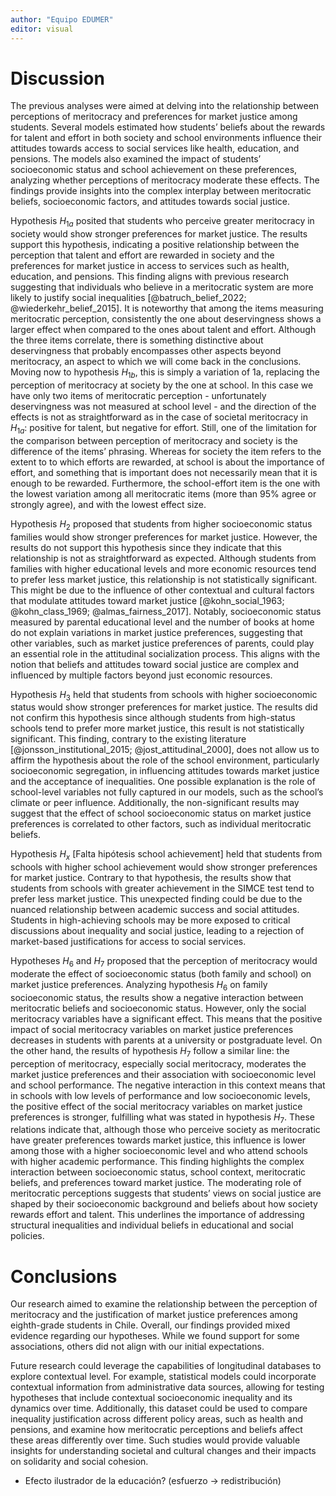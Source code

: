 ```yaml
---
author: "Equipo EDUMER"
editor: visual
---
```


# Discussion

The previous analyses were aimed at delving into the relationship between perceptions of meritocracy and preferences for market justice among students. Several models estimated how students' beliefs about the rewards for talent and effort in both society and school environments influence their attitudes towards access to social services like health, education, and pensions. The models also examined the impact of students' socioeconomic status and school achievement on these preferences, analyzing whether perceptions of meritocracy moderate these effects. The findings provide insights into the complex interplay between meritocratic beliefs, socioeconomic factors, and attitudes towards social justice.

Hypothesis $H_{1a}$ posited that students who perceive greater meritocracy in society would show stronger preferences for market justice. The results support this hypothesis, indicating a positive relationship between the perception that talent and effort are rewarded in society and the preferences for market justice in access to services such as health, education, and pensions. This finding aligns with previous research suggesting that individuals who believe in a meritocratic system are more likely to justify social inequalities [@batruch_belief_2022; @wiederkehr_belief_2015]. It is noteworthy that among the items measuring meritocratic perception, consistently the one about deservingness shows a larger effect when compared to the ones about talent and effort. Although the three items correlate, there is something distinctive about deservingness that probably encompasses other aspects beyond meritocracy, an aspect to which we will come back in the conclusions. Moving now to hypothesis $H_{1b}$, this is simply a variation of 1a, replacing the perception of meritocracy at society by the one at school. In this case we have only two items of meritocratic perception - unfortunately deservingness was not measured at school level - and the direction of the effects is not as straightforward as in the case of societal meritocracy in $H_{1a}$: positive for talent, but negative for effort. Still, one of the limitation for the comparison between perception of meritocracy and society is the difference of the items' phrasing. Whereas for society the item refers to the extent to to which efforts are rewarded, at school is about the importance of effort, and something that is important does not necessarily mean that it is enough to be rewarded. Furthermore, the school-effort item is the one with the lowest variation among all meritocratic items (more than 95% agree or strongly agree), and with the lowest effect size.

Hypothesis $H_2$ proposed that students from higher socioeconomic status families would show stronger preferences for market justice. However, the results do not support this hypothesis since they indicate that this relationship is not as straightforward as expected. Although students from families with higher educational levels and more economic resources tend to prefer less market justice, this relationship is not statistically significant. This might be due to the influence of other contextual and cultural factors that modulate attitudes toward market justice [@kohn_social_1963; @kohn_class_1969; @almas_fairness_2017]. Notably, socioeconomic status measured by parental educational level and the number of books at home do not explain variations in market justice preferences, suggesting that other variables, such as market justice preferences of parents, could play an essential role in the attitudinal socialization process. This aligns with the notion that beliefs and attitudes toward social justice are complex and influenced by multiple factors beyond just economic resources.

Hypothesis $H_3$ held that students from schools with higher socioeconomic status would show stronger preferences for market justice. The results did not confirm this hypothesis since although students from high-status schools tend to prefer more market justice, this result is not statistically significant. This finding, contrary to the existing literature [@jonsson_institutional_2015; @jost_attitudinal_2000], does not allow us to affirm the hypothesis about the role of the school environment, particularly socioeconomic segregation, in influencing attitudes towards market justice and the acceptance of inequalities. One possible explanation is the role of school-level variables not fully captured in our models, such as the school's climate or peer influence. Additionally, the non-significant results may suggest that the effect of school socioeconomic status on market justice preferences is correlated to other factors, such as individual meritocratic beliefs.

Hypothesis $H_x$ [Falta hipótesis school achievement] held that students from schools with higher school achievement would show stronger preferences for market justice. Contrary to that hypothesis, the results show that students from schools with greater achievement in the SIMCE test tend to prefer less market justice. This unexpected finding could be due to the nuanced relationship between academic success and social attitudes. Students in high-achieving schools may be more exposed to critical discussions about inequality and social justice, leading to a rejection of market-based justifications for access to social services.

Hypotheses $H_6$ and $H_7$ proposed that the perception of meritocracy would moderate the effect of socioeconomic status (both family and school) on market justice preferences. Analyzing hypothesis $H_6$ on family socioeconomic status, the results show a negative interaction between meritocratic beliefs and socioeconomic status. However, only the social meritocracy variables have a significant effect. This means that the positive impact of social meritocracy variables on market justice preferences decreases in students with parents at a university or postgraduate level. On the other hand, the results of hypothesis $H_7$ follow a similar line: the perception of meritocracy, especially social meritocracy, moderates the market justice preferences and their association with socioeconomic level and school performance. The negative interaction in this context means that in schools with low levels of performance and low socioeconomic levels, the positive effect of the social meritocracy variables on market justice preferences is stronger, fulfilling what was stated in hypothesis $H_7$. These relations indicate that, although those who perceive society as meritocratic have greater preferences towards market justice, this influence is lower among those with a higher socioeconomic level and who attend schools with higher academic performance. This finding highlights the complex interaction between socioeconomic status, school context, meritocratic beliefs, and preferences toward market justice. The moderating role of meritocratic perceptions suggests that students' views on social justice are shaped by their socioeconomic background and beliefs about how society rewards effort and talent. This underlines the importance of addressing structural inequalities and individual beliefs in educational and social policies.


# Conclusions

Our research aimed to examine the relationship between the perception of meritocracy and the justification of market justice preferences among eighth-grade students in Chile. Overall, our findings provided mixed evidence regarding our hypotheses. While we found support for some associations, others did not align with our initial expectations.

Future research could leverage the capabilities of longitudinal databases to explore contextual level. For example, statistical models could incorporate contextual information from administrative data sources, allowing for testing hypotheses that include contextual socioeconomic inequality and its dynamics over time. Additionally, this dataset could be used to compare inequality justification across different policy areas, such as health and pensions, and examine how meritocratic perceptions and beliefs affect these areas differently over time. Such studies would provide valuable insights for understanding societal and cultural changes and their impacts on solidarity and social cohesion.

-   Efecto ilustrador de la educación? (esfuerzo -\> redistribución)
